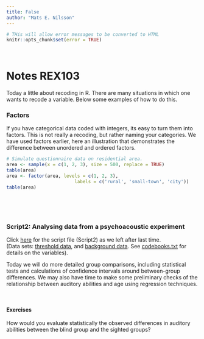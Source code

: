 ---
title: False
author: "Mats E. Nilsson"
---

```{r setup, cache = FALSE, echo = FALSE}
# THis will allow error messages to be converted to HTML
knitr::opts_chunk$set(error = TRUE)
```
\  
\


# Notes REX103
Today a little about recoding in R. There are many situations in which one wants 
to recode a variable. Below some examples of how to do this.

### Factors
If you have categorical data coded with integers, its easy to turn them into factors. This is not really a recoding, but rather naming your categories. We have used 
factors earlier, here an illustration that demonstrates the difference between 
unordered and ordered factors.
```{r}
# Simulate questionnaire data on residential area.
area <- sample(x = c(1, 2, 3), size = 500, replace = TRUE)
table(area)
area <- factor(area, levels = c(1, 2, 3), 
                         labels = c('rural', 'small-town', 'city'))
table(area)
```

\  


\  
\  
\  
\ 


### Script2: Analysing data from a psychoacoustic experiment
Click
<a href="script2_2.R" target="_blank">here</a>
for the script file (Script2) as we left after last time.  
(Data sets:  <a href="./stat1/threshold_data.txt" target="_blank">threshold data</a>, and 
<a href="./stat1/background_data.txt" target="_blank">background data</a>. See 
<a href="./stat1/codebooks.txt" target="_blank">codebooks.txt</a>
for details on the variables).


Today we will do more detailed group comparisons, including statistical tests and calculations of confidence intervals around between-group differences. We may also have time to make some preliminary checks of the relationship between auditory abilities and age using regression techniques. 

\ 

#### Exercises
How would you evaluate statistically the observed differences in auditory abilities between the blind group and the sighted groups? 


\  
\  



